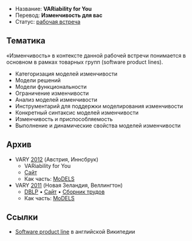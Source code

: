 * Название: '''VARiability for You'''
* Перевод: '''Изменчивость для вас'''
* Статус: [[Workshop|рабочая встреча]]

== Тематика ==
«Изменчивость» в контексте данной рабочей встречи понимается в основном в рамках товарных групп (software product lines).

* Категоризация моделей изменчивости
* Модели решений
* Модели функциональности
* Ограничение изменчивости
* Анализ моделей изменчивости
* Инструментарий для поддержки моделирования изменчивости
* Конкретный синтаксис моделей изменчивости
* Изменчивость и приспособляемость
* Выполнение и динамические свойства моделей изменчивости

== Архив ==
* VARY [[2012]] (Австрия, Иннсбрук)
** VARiability for You
** [http://vary2012.irisa.fr/ Сайт]
** Как часть: [[MoDELS]]
* VARY [[2011]] (Новая Зеландия, Веллингтон)
** [http://dblp.uni-trier.de/db/conf/models/models2011w.html DBLP] • [http://vary2011.irisa.fr/ Сайт] • [http://itu.dk/en/Forskning/Technical-Reports/2011/TR-2011-144 Сборник трудов]
** Как часть: [[MoDELS]]

== Ссылки ==
* [http://en.wikipedia.org/wiki/Software_product_line Software product line] в английской Википедии
